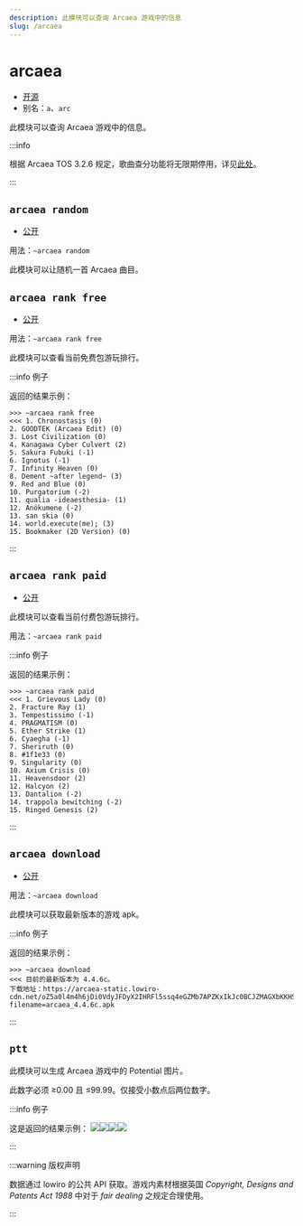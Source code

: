 ```yaml
---
description: 此模块可以查询 Arcaea 游戏中的信息
slug: /arcaea
---
```


# arcaea

-   [开源](/docs/help/faq#为什么有些模块没有开源)
-   别名：`a`、`arc`

此模块可以查询 Arcaea 游戏中的信息。

:::info

根据 Arcaea TOS 3.2.6 规定，歌曲查分功能将无限期停用，详见[此处](https://arcaea.lowiro.com/zh/terms_of_service)。

:::

## `arcaea random`

-   [公开](permissions)

用法：`~arcaea random`

此模块可以让随机一首 Arcaea 曲目。

## `arcaea rank free`

-   [公开](permissions)

用法：`~arcaea rank free`

此模块可以查看当前免费包游玩排行。

:::info 例子

返回的结果示例：

```
>>> ~arcaea rank free
<<< 1. Chronostasis (0)
2. GOODTEK (Arcaea Edit) (0)
3. Lost Civilization (0)
4. Kanagawa Cyber Culvert (2)
5. Sakura Fubuki (-1)
6. Ignotus (-1)
7. Infinity Heaven (0)
8. Dement ~after legend~ (3)
9. Red and Blue (0)
10. Purgatorium (-2)
11. qualia -ideaesthesia- (1)
12. Anökumene (-2)
13. san skia (0)
14. world.execute(me); (3)
15. Bookmaker (2D Version) (0)
```

:::

## `arcaea rank paid`

-   [公开](permissions)

此模块可以查看当前付费包游玩排行。

用法：`~arcaea rank paid`

:::info 例子

返回的结果示例：

```
>>> ~arcaea rank paid
<<< 1. Grievous Lady (0)
2. Fracture Ray (1)
3. Tempestissimo (-1)
4. PRAGMATISM (0)
5. Ether Strike (1)
6. Cyaegha (-1)
7. Sheriruth (0)
8. #1f1e33 (0)
9. Singularity (0)
10. Axium Crisis (0)
11. Heavensdoor (2)
12. Halcyon (2)
13. Dantalion (-2)
14. trappola bewitching (-2)
15. Ringed Genesis (2)
```

:::

## `arcaea download`

-   [公开](permissions)

用法：`~arcaea download`

此模块可以获取最新版本的游戏 apk。

:::info 例子

返回的结果示例：

```
>>> ~arcaea download
<<< 目前的最新版本为 4.4.6c。
下载地址：https://arcaea-static.lowiro-cdn.net/oZ5a0l4m4h6jDi0VdyJFDyX2IHRFl5ssq4eGZMb7APZKxIkJc0BCJZMAGXbKKHS5Lup4TJYMZ%2Fe5DWJU%2BHhroRcMFJ%2BcuF%2BxurrmpW%2BnNg%2Ffcnc%2FNVj6kavkjjN5E9XeW7hcJ8bmDSNEZk8%3D?filename=arcaea_4.4.6c.apk
```

:::

## `ptt`

此模块可以生成 Arcaea 游戏中的 Potential 图片。

此数字必须 ≥0.00 且 ≤99.99。仅接受小数点后两位数字。

:::info 例子

这是返回的结果示例： ![](https://z1.ax1x.com/2023/11/18/piNuRht.png)![](https://z1.ax1x.com/2023/11/18/piNKE36.png)![](https://z1.ax1x.com/2023/11/18/piNKVgK.png)![](https://z1.ax1x.com/2023/11/18/piNKZjO.png)

:::

:::warning 版权声明

数据通过 lowiro 的公共 API 获取。游戏内素材根据英国 _Copyright, Designs and Patents Act 1988_ 中对于 _fair dealing_ 之规定合理使用。

:::
